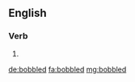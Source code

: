 ==English==

===Verb===
{{head|en}}

# {{en-past of|bobble}}

[[de:bobbled]]
[[fa:bobbled]]
[[mg:bobbled]]